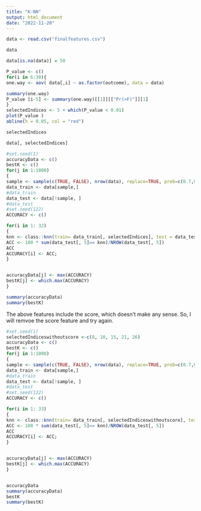 ```yaml
---
title: "K-NN"
output: html_document
date: "2022-11-20"
---
```


```r
data <- read.csv("finalfeatures.csv")
```

```r
data
```

```r
data[is.na(data)] = 50
```

```r
P_value <- c()
for(i in 6:30){
one.way <- aov( data[,i] ~ as.factor(outcome), data = data)

summary(one.way)
P_value [i-5] <- summary(one.way)[[1]][["Pr(>F)"]][1]
}
selectedIndices <- 5 + which(P_value < 0.01)
plot(P_value ) 
abline(h = 0.05, col = "red")
```

```r
selectedIndices
```

```r
data[, selectedIndices]
```
```r
#set.seed(1)
accuracyData <- c()
bestK <- c()
for(j in 1:1000)
{
sample <- sample(c(TRUE, FALSE), nrow(data), replace=TRUE, prob=c(0.7,0.3))
data_train <- data[sample,] 
#data_train
data_test <- data[!sample, ]
#data_test
#set.seed(122)
ACCURACY <- c()

for(i in 1: 32)
{
knn <- class::knn(train= data_train[, selectedIndices], test = data_test[, selectedIndices], cl= data_train[, 5], k= i)
ACC <- 100 * sum(data_test[, 5]== knn)/NROW(data_test[, 5])
ACC
ACCURACY[i] <- ACC;
}


accuracyData[j] <- max(ACCURACY)
bestK[j] <- which.max(ACCURACY)
}

summary(accuracyData)
summary(bestK)
```

The above features include the score, which doesn't make any sense. So, I will remvoe the score feature and try again.

```r
#set.seed(1)
selectedIndiceswithoutscore <-c(8, 10, 15, 21, 26)
accuracyData <- c()
bestK <- c()
for(j in 1:1000)
{
sample <- sample(c(TRUE, FALSE), nrow(data), replace=TRUE, prob=c(0.7,0.3))
data_train <- data[sample,] 
#data_train
data_test <- data[!sample, ]
#data_test
#set.seed(122)
ACCURACY <- c()

for(i in 1: 33)
{
knn <- class::knn(train= data_train[, selectedIndiceswithoutscore], test = data_test[, selectedIndiceswithoutscore], cl= data_train[, 5], k= i)
ACC <- 100 * sum(data_test[, 5]== knn)/NROW(data_test[, 5])
ACC
ACCURACY[i] <- ACC;
}


accuracyData[j] <- max(ACCURACY)
bestK[j] <- which.max(ACCURACY)
}


accuracyData
summary(accuracyData)
bestK
summary(bestK)
```

